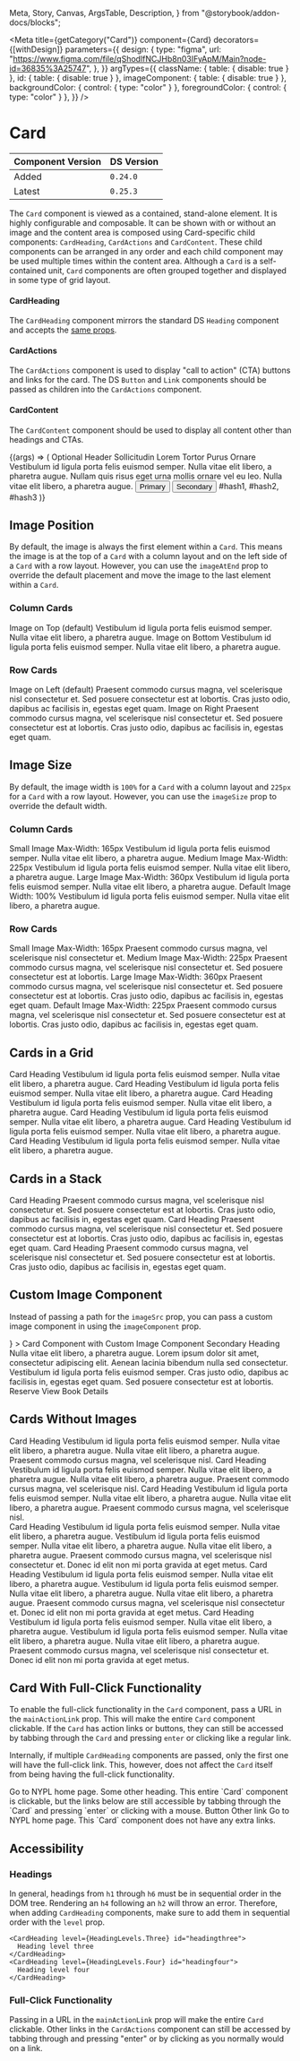   Meta,
  Story,
  Canvas,
  ArgsTable,
  Description,
} from "@storybook/addon-docs/blocks";


<Meta
  title={getCategory("Card")}
  component={Card}
  decorators={[withDesign]}
  parameters={{
    design: {
      type: "figma",
      url:
        "https://www.figma.com/file/qShodlfNCJHb8n03IFyApM/Main?node-id=36835%3A25747",
    },
  }}
  argTypes={{
    className: { table: { disable: true } },
    id: { table: { disable: true } },
    imageComponent: { table: { disable: true } },
    backgroundColor: { control: { type: "color" } },
    foregroundColor: { control: { type: "color" } },
  }}
/>

# Card

| Component Version | DS Version |
| ----------------- | ---------- |
| Added             | `0.24.0`   |
| Latest            | `0.25.3`   |

<Description of={Card} />

The `Card` component is viewed as a contained, stand-alone element. It is highly configurable and composable. It can be shown with or without an image and the content area is composed using Card-specific child components: `CardHeading`, `CardActions` and `CardContent`. These child components can be arranged in any order and each child component may be used multiple times within the content area. Although a `Card` is a self-contained unit, `Card` components are often grouped together and displayed in some type of grid layout.

#### CardHeading

The `CardHeading` component mirrors the standard DS `Heading` component and accepts the [same props](https://nypl.github.io/nypl-design-system/storybook-static/?path=/docs/heading--heading-props).

#### CardActions

The `CardActions` component is used to display "call to action" (CTA) buttons and links for the card. The DS `Button` and `Link` components should be passed as children into the `CardActions` component.

#### CardContent

The `CardContent` component should be used to display all content other than headings and CTAs.

<Canvas withToolbar>
  <Story
    name="Card Props"
    args={{
      id: "custom-card",
      layout: CardLayouts.Row,
      imageSrc: "https://placeimg.com/400/300/animals",
      imageAspectRatio: ImageRatios.ThreeByFour,
      imageSize: ImageSizes.Default,
      imageAlt: "Alt text",
      imageAtEnd: false,
      border: false,
      center: false,
    }}
  >
    {(args) => (
      <Card {...args}>
        <CardHeading level={HeadingLevels.Two} id="main-heading1">
          Optional Header
        </CardHeading>
        <CardHeading level={HeadingLevels.Three} id="main-heading2">
          Sollicitudin Lorem Tortor Purus Ornare
        </CardHeading>
        <CardContent>
          Vestibulum id ligula porta felis euismod semper. Nulla vitae elit
          libero, a pharetra augue. Nullam quis risus eget urna mollis ornare
          vel eu leo. Nulla vitae elit libero, a pharetra augue.
        </CardContent>
        <CardActions topBorder bottomBorder>
          <Button
            onClick={action("clicked")}
            id="main-button1"
            buttonType={ButtonTypes.Primary}
            type="submit"
          >
            Primary
          </Button>
          <Button
            onClick={action("clicked")}
            id="main-button2"
            buttonType={ButtonTypes.Secondary}
            type="submit"
          >
            Secondary
          </Button>
        </CardActions>
        <CardActions>
          <Link href="javascript:void(0);">#hash1</Link>,
          <Link href="javascript:void(0);">#hash2</Link>,
          <Link href="javascript:void(0);">#hash3</Link>
        </CardActions>
      </Card>
    )}
  </Story>
</Canvas>

<ArgsTable story="Card Props" />

## Image Position

By default, the image is always the first element within a `Card`. This means
the image is at the top of a `Card` with a column layout and on the left side of
a `Card` with a row layout. However, you can use the `imageAtEnd` prop to override
the default placement and move the image to the last element within a `Card`.

### Column Cards

<Canvas>
  <Story name="Card Image Position">
    <SimpleGrid columns={2}>
      <Card
        imageSrc="https://placeimg.com/400/200/animals"
        imageAlt="Alt text"
        imageAspectRatio={ImageRatios.TwoByOne}
      >
        <CardHeading level={HeadingLevels.Three} id="props-heading1">
          Image on Top (default)
        </CardHeading>
        <CardContent>
          Vestibulum id ligula porta felis euismod semper. Nulla vitae elit
          libero, a pharetra augue.
        </CardContent>
      </Card>
      <Card
        imageSrc="https://placeimg.com/410/210/animals"
        imageAlt="Alt text"
        imageAspectRatio={ImageRatios.TwoByOne}
        imageAtEnd
      >
        <CardHeading level={HeadingLevels.Three} id="props-heading2">
          Image on Bottom
        </CardHeading>
        <CardContent>
          Vestibulum id ligula porta felis euismod semper. Nulla vitae elit
          libero, a pharetra augue.
        </CardContent>
      </Card>
    </SimpleGrid>
  </Story>
</Canvas>

### Row Cards

<Canvas>
  <DSProvider>
    <SimpleGrid columns={1}>
      <Card
        layout={CardLayouts.Row}
        center
        imageSrc="https://placeimg.com/400/200/animals"
        imageAlt="Alt text"
        imageAspectRatio={ImageRatios.TwoByOne}
      >
        <CardHeading level={HeadingLevels.Four} id="row-heading1">
          Image on Left (default)
        </CardHeading>
        <CardContent>
          Praesent commodo cursus magna, vel scelerisque nisl consectetur et.
          Sed posuere consectetur est at lobortis. Cras justo odio, dapibus ac
          facilisis in, egestas eget quam.
        </CardContent>
      </Card>
      <Card
        layout={CardLayouts.Row}
        center
        imageSrc="https://placeimg.com/410/210/animals"
        imageAlt="Alt text"
        imageAspectRatio={ImageRatios.TwoByOne}
        imageAtEnd
      >
        <CardHeading level={HeadingLevels.Four} id="row-heading2">
          Image on Right
        </CardHeading>
        <CardContent>
          Praesent commodo cursus magna, vel scelerisque nisl consectetur et.
          Sed posuere consectetur est at lobortis. Cras justo odio, dapibus ac
          facilisis in, egestas eget quam.
        </CardContent>
      </Card>
    </SimpleGrid>
  </DSProvider>
</Canvas>

## Image Size

By default, the image width is `100%` for a `Card` with a column layout and
`225px` for a `Card` with a row layout. However, you can use the `imageSize`
prop to override the default width.

### Column Cards

<Canvas>
  <Story name="Card Image Size">
    <SimpleGrid columns={1}>
      <Card
        center
        imageSrc="https://placeimg.com/400/200/animals"
        imageAlt="Alt text"
        imageAspectRatio={ImageRatios.Square}
        imageSize={ImageSizes.Small}
      >
        <CardHeading level={HeadingLevels.Three} id="column-heading1">
          Small Image
        </CardHeading>
        <CardHeading level={HeadingLevels.Four} id="column-heading2">
          Max-Width: 165px
        </CardHeading>
        <CardContent>
          Vestibulum id ligula porta felis euismod semper. Nulla vitae elit
          libero, a pharetra augue.
        </CardContent>
      </Card>
      <HorizontalRule />
      <Card
        center
        imageSrc="https://placeimg.com/400/200/animals"
        imageAlt="Alt text"
        imageAspectRatio={ImageRatios.Square}
        imageSize={ImageSizes.Medium}
      >
        <CardHeading level={HeadingLevels.Three} id="column2-heading1">
          Medium Image
        </CardHeading>
        <CardHeading level={HeadingLevels.Four} id="column2-heading2">
          Max-Width: 225px
        </CardHeading>
        <CardContent>
          Vestibulum id ligula porta felis euismod semper. Nulla vitae elit
          libero, a pharetra augue.
        </CardContent>
      </Card>
      <HorizontalRule />
      <Card
        center
        imageSrc="https://placeimg.com/410/210/animals"
        imageAlt="Alt text"
        imageAspectRatio={ImageRatios.Square}
        imageSize={ImageSizes.Large}
      >
        <CardHeading level={HeadingLevels.Three} id="column3-heading1">
          Large Image
        </CardHeading>
        <CardHeading level={HeadingLevels.Four} id="column3-heading2">
          Max-Width: 360px
        </CardHeading>
        <CardContent>
          Vestibulum id ligula porta felis euismod semper. Nulla vitae elit
          libero, a pharetra augue.
        </CardContent>
      </Card>
      <HorizontalRule />
      <Card
        center
        imageSrc="https://placeimg.com/410/210/animals"
        imageAlt="Alt text"
        imageAspectRatio={ImageRatios.Square}
      >
        <CardHeading level={HeadingLevels.Three} id="column-4heading1">
          Default Image
        </CardHeading>
        <CardHeading level={HeadingLevels.Four} id="column-4heading2">
          Width: 100%
        </CardHeading>
        <CardContent>
          Vestibulum id ligula porta felis euismod semper. Nulla vitae elit
          libero, a pharetra augue.
        </CardContent>
      </Card>
    </SimpleGrid>
  </Story>
</Canvas>

### Row Cards

<Canvas>
  <DSProvider>
    <SimpleGrid columns={1}>
      <Card
        layout={CardLayouts.Row}
        center
        imageSrc="https://placeimg.com/400/200/animals"
        imageAlt="Alt text"
        imageAspectRatio={ImageRatios.TwoByOne}
        imageSize={ImageSizes.Small}
      >
        <CardHeading level={HeadingLevels.Three} id="row2-heading1">
          Small Image
        </CardHeading>
        <CardHeading level={HeadingLevels.Four} id="row2-heading2">
          Max-Width: 165px
        </CardHeading>
        <CardContent>
          Praesent commodo cursus magna, vel scelerisque nisl consectetur et.
        </CardContent>
      </Card>
      <Card
        layout={CardLayouts.Row}
        center
        imageSrc="https://placeimg.com/410/210/animals"
        imageAlt="Alt text"
        imageAspectRatio={ImageRatios.TwoByOne}
        imageSize={ImageSizes.Medium}
      >
        <CardHeading level={HeadingLevels.Three} id="row3-heading2">
          Medium Image
        </CardHeading>
        <CardHeading level={HeadingLevels.Four} id="row3-heading2">
          Max-Width: 225px
        </CardHeading>
        <CardContent>
          Praesent commodo cursus magna, vel scelerisque nisl consectetur et.
          Sed posuere consectetur est at lobortis.
        </CardContent>
      </Card>
      <Card
        layout={CardLayouts.Row}
        center
        imageSrc="https://placeimg.com/400/250/animals"
        imageAlt="Alt text"
        imageAspectRatio={ImageRatios.TwoByOne}
        imageSize={ImageSizes.Large}
      >
        <CardHeading level={HeadingLevels.Three} id="row4-heading1">
          Large Image
        </CardHeading>
        <CardHeading level={HeadingLevels.Four} id="row4-heading2">
          Max-Width: 360px
        </CardHeading>
        <CardContent>
          Praesent commodo cursus magna, vel scelerisque nisl consectetur et.
          Sed posuere consectetur est at lobortis. Cras justo odio, dapibus ac
          facilisis in, egestas eget quam.
        </CardContent>
      </Card>
      <Card
        layout={CardLayouts.Row}
        center
        imageSrc="https://placeimg.com/450/250/animals"
        imageAlt="Alt text"
        imageAspectRatio={ImageRatios.TwoByOne}
      >
        <CardHeading level={HeadingLevels.Three} id="row5-heading2">
          Default Image
        </CardHeading>
        <CardHeading level={HeadingLevels.Four} id="row5-heading2">
          Max-Width: 225px
        </CardHeading>
        <CardContent>
          Praesent commodo cursus magna, vel scelerisque nisl consectetur et.
          Sed posuere consectetur est at lobortis. Cras justo odio, dapibus ac
          facilisis in, egestas eget quam.
        </CardContent>
      </Card>
    </SimpleGrid>
  </DSProvider>
</Canvas>

## Cards in a Grid

<Canvas>
  <Story name="Cards in a Grid">
    <SimpleGrid columns={3}>
      <Card
        imageSrc="https://placeimg.com/400/200/animals"
        imageAlt="Alt text"
        imageAspectRatio={ImageRatios.TwoByOne}
      >
        <CardHeading level={HeadingLevels.Three} id="grid1-heading1">
          Card Heading
        </CardHeading>
        <CardContent>
          Vestibulum id ligula porta felis euismod semper. Nulla vitae elit
          libero, a pharetra augue.
        </CardContent>
      </Card>
      <Card
        imageSrc="https://placeimg.com/410/210/animals"
        imageAlt="Alt text"
        imageAspectRatio={ImageRatios.TwoByOne}
      >
        <CardHeading level={HeadingLevels.Three} id="grid2-heading1">
          Card Heading
        </CardHeading>
        <CardContent>
          Vestibulum id ligula porta felis euismod semper. Nulla vitae elit
          libero, a pharetra augue.
        </CardContent>
      </Card>
      <Card
        imageSrc="https://placeimg.com/420/220/animals"
        imageAlt="Alt text"
        imageAspectRatio={ImageRatios.TwoByOne}
      >
        <CardHeading level={HeadingLevels.Three} id="grid3-heading1">
          Card Heading
        </CardHeading>
        <CardContent>
          Vestibulum id ligula porta felis euismod semper. Nulla vitae elit
          libero, a pharetra augue.
        </CardContent>
      </Card>
      <Card
        imageSrc="https://placeimg.com/430/230/animals"
        imageAlt="Alt text"
        imageAspectRatio={ImageRatios.TwoByOne}
      >
        <CardHeading level={HeadingLevels.Three} id="grid4-heading1">
          Card Heading
        </CardHeading>
        <CardContent>
          Vestibulum id ligula porta felis euismod semper. Nulla vitae elit
          libero, a pharetra augue.
        </CardContent>
      </Card>
      <Card
        imageSrc="https://placeimg.com/440/240/animals"
        imageAlt="Alt text"
        imageAspectRatio={ImageRatios.TwoByOne}
      >
        <CardHeading level={HeadingLevels.Three} id="grid5-heading1">
          Card Heading
        </CardHeading>
        <CardContent>
          Vestibulum id ligula porta felis euismod semper. Nulla vitae elit
          libero, a pharetra augue.
        </CardContent>
      </Card>
      <Card
        imageSrc="https://placeimg.com/450/250/animals"
        imageAlt="Alt text"
        imageAspectRatio={ImageRatios.TwoByOne}
      >
        <CardHeading level={HeadingLevels.Three} id="grid6-heading1">
          Card Heading
        </CardHeading>
        <CardContent>
          Vestibulum id ligula porta felis euismod semper. Nulla vitae elit
          libero, a pharetra augue.
        </CardContent>
      </Card>
    </SimpleGrid>
  </Story>
</Canvas>

## Cards in a Stack

<Canvas>
  <Story name="Cards in a Stack">
    <SimpleGrid columns={1}>
      <Card
        layout={CardLayouts.Row}
        center
        imageSrc="https://placeimg.com/400/200/animals"
        imageAlt="Alt text"
        imageAspectRatio={ImageRatios.TwoByOne}
      >
        <CardHeading level={HeadingLevels.Four} id="stack1-heading1">
          Card Heading
        </CardHeading>
        <CardContent>
          Praesent commodo cursus magna, vel scelerisque nisl consectetur et.
          Sed posuere consectetur est at lobortis. Cras justo odio, dapibus ac
          facilisis in, egestas eget quam.
        </CardContent>
      </Card>
      <Card
        layout={CardLayouts.Row}
        center
        imageSrc="https://placeimg.com/410/210/animals"
        imageAlt="Alt text"
        imageAspectRatio={ImageRatios.TwoByOne}
      >
        <CardHeading level={HeadingLevels.Four} id="stack2-heading2">
          Card Heading
        </CardHeading>
        <CardContent>
          Praesent commodo cursus magna, vel scelerisque nisl consectetur et.
          Sed posuere consectetur est at lobortis. Cras justo odio, dapibus ac
          facilisis in, egestas eget quam.
        </CardContent>
      </Card>
      <Card
        layout={CardLayouts.Row}
        center
        imageSrc="https://placeimg.com/420/220/animals"
        imageAlt="Alt text"
        imageAspectRatio={ImageRatios.TwoByOne}
      >
        <CardHeading level={HeadingLevels.Four} id="stack3-heading3">
          Card Heading
        </CardHeading>
        <CardContent>
          Praesent commodo cursus magna, vel scelerisque nisl consectetur et.
          Sed posuere consectetur est at lobortis. Cras justo odio, dapibus ac
          facilisis in, egestas eget quam.
        </CardContent>
      </Card>
    </SimpleGrid>
  </Story>
</Canvas>

## Custom Image Component

Instead of passing a path for the `imageSrc` prop, you can pass a custom image component in using the `imageComponent` prop.

<Canvas withToolbar>
  <Story name="Custom Image Component">
    <Card
      imageAlt="Alt text"
      imageAspectRatio={ImageRatios.SixteenByNine}
      imageComponent={
        <Image src="https://placeimg.com/400/400/animals" alt="Alt text" />
      }
    >
      <CardHeading level={HeadingLevels.Two} id="img1-heading1">
        Card Component with Custom Image Component
      </CardHeading>
      <CardHeading level={HeadingLevels.Four} id="img2-heading2">
        Secondary Heading
      </CardHeading>
      <CardContent>
        Nulla vitae elit libero, a pharetra augue. Lorem ipsum dolor sit amet,
        consectetur adipiscing elit. Aenean lacinia bibendum nulla sed
        consectetur. Vestibulum id ligula porta felis euismod semper. Cras justo
        odio, dapibus ac facilisis in, egestas eget quam. Sed posuere
        consectetur est at lobortis.
      </CardContent>
      <CardActions>
        <Link type={LinkTypes.Button} href="#">
          Reserve
        </Link>
        <Link href="#url" type={LinkTypes.Forwards}>
          View Book Details
        </Link>
      </CardActions>
    </Card>
  </Story>
</Canvas>

## Cards Without Images

<Canvas>
  <Story name="Cards Without Images">
    <SimpleGrid columns={3}>
      <Card border>
        <CardHeading level={HeadingLevels.Three} id="no-img1-heading1">
          Card Heading
        </CardHeading>
        <CardContent>
          Vestibulum id ligula porta felis euismod semper. Nulla vitae elit
          libero, a pharetra augue. Nulla vitae elit libero, a pharetra augue.
          Praesent commodo cursus magna, vel scelerisque nisl.
        </CardContent>
      </Card>
      <Card border>
        <CardHeading level={HeadingLevels.Three} id="no-img2-heading1">
          Card Heading
        </CardHeading>
        <CardContent>
          Vestibulum id ligula porta felis euismod semper. Nulla vitae elit
          libero, a pharetra augue. Nulla vitae elit libero, a pharetra augue.
          Praesent commodo cursus magna, vel scelerisque nisl.
        </CardContent>
      </Card>
      <Card border>
        <CardHeading level={HeadingLevels.Three} id="no-img3-heading1">
          Card Heading
        </CardHeading>
        <CardContent>
          Vestibulum id ligula porta felis euismod semper. Nulla vitae elit
          libero, a pharetra augue. Nulla vitae elit libero, a pharetra augue.
          Praesent commodo cursus magna, vel scelerisque nisl.
        </CardContent>
      </Card>
    </SimpleGrid>
    <br />
    <SimpleGrid columns={1}>
      <Card layout={CardLayouts.Row} border>
        <CardHeading level={HeadingLevels.Three} id="no-img4-heading1">
          Card Heading
        </CardHeading>
        <CardContent>
          Vestibulum id ligula porta felis euismod semper. Nulla vitae elit
          libero, a pharetra augue. Vestibulum id ligula porta felis euismod
          semper. Nulla vitae elit libero, a pharetra augue. Nulla vitae elit
          libero, a pharetra augue. Praesent commodo cursus magna, vel
          scelerisque nisl consectetur et. Donec id elit non mi porta gravida at
          eget metus.
        </CardContent>
      </Card>
      <Card layout={CardLayouts.Row} border>
        <CardHeading level={HeadingLevels.Three} id="no-img5-heading1">
          Card Heading
        </CardHeading>
        <CardContent>
          Vestibulum id ligula porta felis euismod semper. Nulla vitae elit
          libero, a pharetra augue. Vestibulum id ligula porta felis euismod
          semper. Nulla vitae elit libero, a pharetra augue. Nulla vitae elit
          libero, a pharetra augue. Praesent commodo cursus magna, vel
          scelerisque nisl consectetur et. Donec id elit non mi porta gravida at
          eget metus.
        </CardContent>
      </Card>
      <Card layout={CardLayouts.Row} border>
        <CardHeading level={HeadingLevels.Three} id="no-img6-heading1">
          Card Heading
        </CardHeading>
        <CardContent>
          Vestibulum id ligula porta felis euismod semper. Nulla vitae elit
          libero, a pharetra augue. Vestibulum id ligula porta felis euismod
          semper. Nulla vitae elit libero, a pharetra augue. Nulla vitae elit
          libero, a pharetra augue. Praesent commodo cursus magna, vel
          scelerisque nisl consectetur et. Donec id elit non mi porta gravida at
          eget metus.
        </CardContent>
      </Card>
    </SimpleGrid>
  </Story>
</Canvas>

## Card With Full-Click Functionality

To enable the full-click functionality in the `Card` component, pass a URL in
the `mainActionLink` prop. This will make the entire `Card` component clickable.
If the `Card` has action links or buttons, they can still be accessed by tabbing
through the `Card` and pressing `enter` or clicking like a regular link.

Internally, if multiple `CardHeading` components are passed, only the first one
will have the full-click link. This, however, does not affect the `Card` itself
from being having the full-click functionality.

<Canvas>
  <Story name="Card With Full-Click Functionality">
    <SimpleGrid columns={2}>
      <Card
        imageSrc="https://placeimg.com/400/200/animals"
        imageAlt="Alt text"
        imageAspectRatio={ImageRatios.TwoByOne}
        mainActionLink="http://nypl.org"
      >
        <CardHeading level={HeadingLevels.Three} id="fullclick1-heading1">
          Go to NYPL home page.
        </CardHeading>
        <CardHeading level={HeadingLevels.Four} id="fullclick1-heading2">
          Some other heading.
        </CardHeading>
        <CardContent>
          This entire `Card` component is clickable, but the links below are
          still accessible by tabbing through the `Card` and pressing `enter` or
          clicking with a mouse.
        </CardContent>
        <CardActions>
          <Link href="#" type={LinkTypes.Button}>
            Button
          </Link>
          <Link href="#" type={LinkTypes.Forwards}>
            Other link
          </Link>
        </CardActions>
      </Card>
      <Card
        imageSrc="https://placeimg.com/410/210/animals"
        imageAlt="Alt text"
        imageAspectRatio={ImageRatios.TwoByOne}
        mainActionLink="http://nypl.org"
        imageAtEnd
      >
        <CardHeading level={HeadingLevels.Three} id="fullclick2-heading1">
          Go to NYPL home page.
        </CardHeading>
        <CardContent>
          This `Card` component does not have any extra links.
        </CardContent>
      </Card>
    </SimpleGrid>
  </Story>
</Canvas>

## Accessibility

### Headings

In general, headings from `h1` through `h6` must be in sequential order in the
DOM tree. Rendering an `h4` following an `h2` will throw an error. Therefore,
when adding `CardHeading` components, make sure to add them in sequential order
with the `level` prop.

```tsx
<CardHeading level={HeadingLevels.Three} id="headingthree">
  Heading level three
</CardHeading>
<CardHeading level={HeadingLevels.Four} id="headingfour">
  Heading level four
</CardHeading>
```

### Full-Click Functionality

Passing in a URL in the `mainActionLink` prop will make the entire `Card`
clickable. Other links in the `CardActions` component can still be accessed by
tabbing through and pressing "enter" or by clicking as you normally would on a
link.
